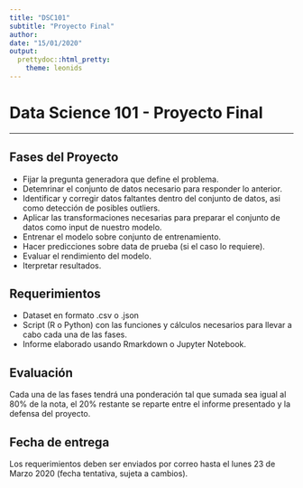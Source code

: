 ```yaml
---
title: "DSC101"
subtitle: "Proyecto Final"
author: 
date: "15/01/2020"
output: 
  prettydoc::html_pretty:
    theme: leonids
---
```



# Data Science 101 - Proyecto Final

---

## Fases del Proyecto

- Fijar la pregunta generadora que define el problema.
- Detemrinar el conjunto de datos necesario para responder lo anterior.
- Identificar y corregir datos faltantes dentro del conjunto de datos, asi como detección de posibles outliers.
- Aplicar las transformaciones necesarias para preparar el conjunto de datos como input de nuestro modelo.
- Entrenar el modelo sobre conjunto de entrenamiento.
- Hacer predicciones sobre data de prueba (si el caso lo requiere).
- Evaluar el rendimiento del modelo.
- Iterpretar resultados.

## Requerimientos 

- Dataset en formato .csv o .json
- Script (R o Python) con las funciones y cálculos necesarios para llevar a cabo cada una de las fases.
- Informe elaborado usando Rmarkdown o Jupyter Notebook.

## Evaluación

Cada una de las fases tendrá una ponderación tal que sumada sea igual al 80% de la nota, el 20% restante se reparte entre el informe presentado y la defensa del proyecto.

## Fecha de entrega

Los requerimientos deben ser enviados por correo hasta el lunes 23 de Marzo 2020 (fecha tentativa, sujeta a cambios).